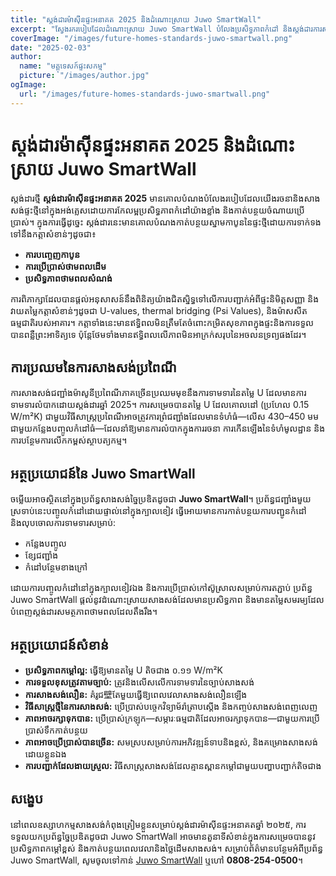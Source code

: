 ```yaml
---
title: "ស្តង់ដារម៉ាស៊ីនផ្ទះអនាគត 2025 និងដំណោះស្រាយ Juwo SmartWall"
excerpt: "ស្វែងរករបៀបដែលដំណោះស្រាយ Juwo SmartWall បំលែងប្រសិទ្ធភាពកំដៅ និងស្តង់ដារការសាងសង់សម្រាប់ផ្ទះអនាគត។"
coverImage: "/images/future-homes-standards-juwo-smartwall.png"
date: "2025-02-03"
author:
  name: "មគ្គុទេសក៍ផ្ទះសកម្ម"
  picture: "/images/author.jpg"
ogImage:
  url: "/images/future-homes-standards-juwo-smartwall.png"
---
```


# ស្តង់ដារម៉ាស៊ីនផ្ទះអនាគត 2025 និងដំណោះស្រាយ Juwo SmartWall

ស្តង់ដារថ្មី **ស្តង់ដារម៉ាស៊ីនផ្ទះអនាគត 2025** មានគោលបំណងបំលែងរបៀបដែលយើងរចនានិងសាងសង់ផ្ទះថ្មីនៅក្នុងអង់គ្លេសដោយការកែលម្អប្រសិទ្ធភាពកំដៅយ៉ាងខ្លាំង និងកាត់បន្ថយចំណាយប្រើប្រាស់។ ក្នុងការធ្វើដូច្នេះ ស្តង់ដារនេះមានគោលបំណងកាត់បន្ថយស្នាមកាបូននៃផ្ទះថ្មីដោយការទាក់ទងទៅនឹងកត្តាសំខាន់ៗដូចជា៖

- **ការបញ្ចេញកាបូន**
- **ការប្រើប្រាស់ថាមពលដើម**
- **ប្រសិទ្ធភាពថាមពលសំណង់**

ការពិភាក្សាដែលបានផ្តល់អនុសាសន៍នឹងពិនិត្យយ៉ាងជិតស្និទ្ធទៅលើការបញ្ជាក់អំពីផ្ទះនិមិត្តសញ្ញា និងវាយតម្លៃកត្តាសំខាន់ៗដូចជា U-values, thermal bridging (Psi Values), និងម៉ាសសីតធម្មជាតិរបស់អាគារ។ កត្តាទាំងនេះមានឥទ្ធិពលមិនត្រឹមតែចំពោះកម្រិតសុខភាពក្នុងផ្ទះនិងការទទួលបានពន្លឺព្រះអាទិត្យទេ ប៉ុន្តែថែមទាំងមានឥទ្ធិពលលើភាពមិនអាក្រក់សរុបនៃអចលនទ្រព្យផងដែរ។

## ការប្រឈមនៃការសាងសង់ប្រពៃណី

ការសាងសង់ជញ្ជាំងម៉ាសូនីប្រពៃណីភាគច្រើនប្រឈមមុខនឹងការទាមទារនៃតម្លៃ U ដែលមានការទាមទារលំបាកដោយស្តង់ដារឆ្នាំ 2025។ ការសម្រេចបានតម្លៃ U ដែលគោលដៅ (ប្រហែល 0.15 W/m²K) ជាមួយវិធីសាស្ត្រប្រពៃណីអាចត្រូវការព្រំជញ្ជាំងដែលមានទំហំធំ—លើស 430–450 មមជាមួយកន្លែងបញ្ចូលកំដៅធំ—ដែលនាំឱ្យមានការលំបាកក្នុងការរចនា ការកើនឡើងនៃទំហំមូលដ្ឋាន និងការបន្ថែមការលើកកម្ពស់ស្ថាបត្យកម្ម។

## អត្ថប្រយោជន៍នៃ Juwo SmartWall

ចម្លើយអាចស្ថិតនៅក្នុងប្រព័ន្ធសាងសង់ច្នៃប្រឌិតដូចជា **Juwo SmartWall**។ ប្រព័ន្ធជញ្ជាំងមួយស្រទាប់នេះបញ្ចូលកំដៅដោយផ្ទាល់នៅក្នុងក្បាលខៀវ ធ្វើអោយមានការកាត់បន្ថយការបញ្ជូនកំដៅ និងលុបចោលការទាមទារសម្រាប់:

- កន្លែងបញ្ចូល
- ខ្សែជញ្ជាំង
- កំដៅបន្ថែមខាងក្រៅ

ដោយការបញ្ចូលកំដៅនៅក្នុងក្បាលខៀវឯង និងការប្រើប្រាស់កៅស៊ូស្រាលសម្រាប់ការតភ្ជាប់ ប្រព័ន្ធ Juwo SmartWall ផ្តល់នូវដំណោះស្រាយសាងសង់ដែលមានប្រសិទ្ធភាព និងមានតម្លៃសមរម្យដែលបំពេញស្តង់ដារសមត្ថភាពថាមពលដែលតឹងរឹង។

## អត្ថប្រយោជន៍សំខាន់

- **ប្រសិទ្ធភាពកម្តៅល្អ:** ធ្វើឱ្យមានតម្លៃ U តិចជាង ០.១១ W/m²K
- **ការទទួលខុសត្រូវតាមច្បាប់:** ត្រូវនិងលើសលើការទាមទារនៃច្បាប់សាងសង់
- **ការសាងសង់លឿន:** គំរូជ壁តែមួយធ្វើឱ្យពេលវេលាសាងសង់លឿនឡើង
- **វិធីសាស្ត្រថ្មីនៃការសាងសង់:** ប្រើប្រាស់បច្ចេកវិទ្យាម័រ៉ាត្រាបស្តើង និងកញ្ចប់សាងសង់ពេញលេញ
- **ភាពអាចរក្សាទុកបាន:** ប្រើប្រាស់ក្រឡុក—សម្ភារៈធម្មជាតិដែលអាចរក្សាទុកបាន—ជាមួយការប្រើប្រាស់ទឹកកាត់បន្ថយ
- **ភាពអាចប្រើប្រាស់បានច្រើន:** សមស្របសម្រាប់ការអភិវឌ្ឍន៍ទាបនិងខ្ពស់, និងគម្រោងសាងសង់ដោយខ្លួនឯង
- **ការបញ្ជាក់ដែលងាយស្រួល:** វិធីសាស្ត្រសាងសង់ដែលគ្មានស្ពានកម្តៅជាមួយបញ្ហាបញ្ជាក់តិចជាង

## សង្ខេប

នៅពេលឧស្សាហកម្មសាងសង់កំពុងត្រៀមខ្លួនសម្រាប់ស្តង់ដារម៉ាស៊ីនផ្ទះអនាគតឆ្នាំ ២០២៥, ការទទួលយកប្រព័ន្ធច្នៃប្រឌិតដូចជា Juwo SmartWall អាចមានតួនាទីសំខាន់ក្នុងការសម្រេចបាននូវប្រសិទ្ធភាពកម្តៅខ្ពស់ និងកាត់បន្ថយពេលវេលានិងថ្លៃដើមសាងសង់។ សម្រាប់ព័ត៌មានបន្ថែមអំពីប្រព័ន្ធ Juwo SmartWall, សូមចូលទៅកាន់ [Juwo SmartWall](http://www.Juwo-SmartWall.co.uk) ឬហៅ **0808-254-0500**។